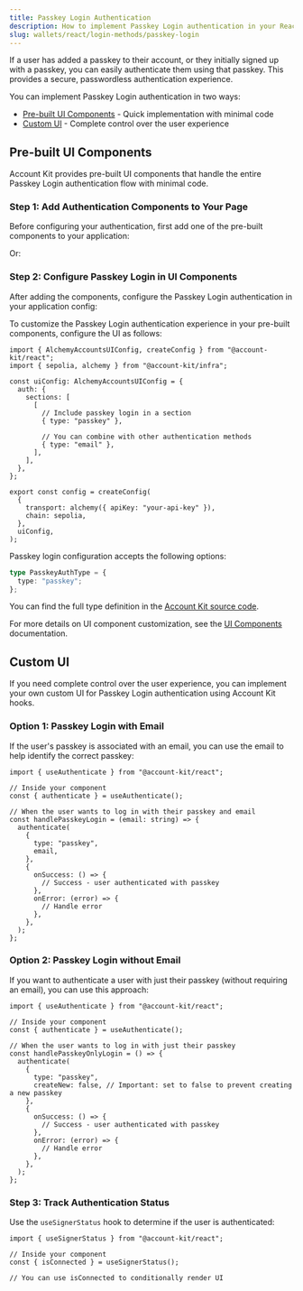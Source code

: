 ```yaml
---
title: Passkey Login Authentication
description: How to implement Passkey Login authentication in your React app
slug: wallets/react/login-methods/passkey-login
---
```


If a user has added a passkey to their account, or they initially signed up with a passkey, you can easily authenticate them using that passkey. This provides a secure, passwordless authentication experience.

You can implement Passkey Login authentication in two ways:

- [Pre-built UI Components](#pre-built-ui-components) - Quick implementation with minimal code
- [Custom UI](#custom-ui) - Complete control over the user experience

## Pre-built UI Components

Account Kit provides pre-built UI components that handle the entire Passkey Login authentication flow with minimal code.

### Step 1: Add Authentication Components to Your Page

Before configuring your authentication, first add one of the pre-built components to your application:

<Markdown src="../shared/modal-auth-example.mdx" />

Or:

<Markdown src="../shared/embedded-auth-example.mdx" />

### Step 2: Configure Passkey Login in UI Components

After adding the components, configure the Passkey Login authentication in your application config:

To customize the Passkey Login authentication experience in your pre-built components, configure the UI as follows:

```tsx twoslash
import { AlchemyAccountsUIConfig, createConfig } from "@account-kit/react";
import { sepolia, alchemy } from "@account-kit/infra";

const uiConfig: AlchemyAccountsUIConfig = {
  auth: {
    sections: [
      [
        // Include passkey login in a section
        { type: "passkey" },

        // You can combine with other authentication methods
        { type: "email" },
      ],
    ],
  },
};

export const config = createConfig(
  {
    transport: alchemy({ apiKey: "your-api-key" }),
    chain: sepolia,
  },
  uiConfig,
);
```

Passkey login configuration accepts the following options:

```ts twoslash
type PasskeyAuthType = {
  type: "passkey";
};
```

You can find the full type definition in the [Account Kit source code](https://github.com/alchemyplatform/aa-sdk/blob/main/account-kit/react/src/components/auth/types.ts).

For more details on UI component customization, see the [UI Components](/wallets/react/ui-components) documentation.

## Custom UI

If you need complete control over the user experience, you can implement your own custom UI for Passkey Login authentication using Account Kit hooks.

### Option 1: Passkey Login with Email

If the user's passkey is associated with an email, you can use the email to help identify the correct passkey:

```tsx twoslash
import { useAuthenticate } from "@account-kit/react";

// Inside your component
const { authenticate } = useAuthenticate();

// When the user wants to log in with their passkey and email
const handlePasskeyLogin = (email: string) => {
  authenticate(
    {
      type: "passkey",
      email,
    },
    {
      onSuccess: () => {
        // Success - user authenticated with passkey
      },
      onError: (error) => {
        // Handle error
      },
    },
  );
};
```

### Option 2: Passkey Login without Email

If you want to authenticate a user with just their passkey (without requiring an email), you can use this approach:

```tsx twoslash
import { useAuthenticate } from "@account-kit/react";

// Inside your component
const { authenticate } = useAuthenticate();

// When the user wants to log in with just their passkey
const handlePasskeyOnlyLogin = () => {
  authenticate(
    {
      type: "passkey",
      createNew: false, // Important: set to false to prevent creating a new passkey
    },
    {
      onSuccess: () => {
        // Success - user authenticated with passkey
      },
      onError: (error) => {
        // Handle error
      },
    },
  );
};
```

### Step 3: Track Authentication Status

Use the `useSignerStatus` hook to determine if the user is authenticated:

```tsx twoslash
import { useSignerStatus } from "@account-kit/react";

// Inside your component
const { isConnected } = useSignerStatus();

// You can use isConnected to conditionally render UI
```
